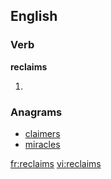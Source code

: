 
==English==

===Verb===
'''reclaims'''

# {{third-person singular of|[[reclaim]]}}

===Anagrams===
* [[claimers#English|claimers]]
* [[miracles#English|miracles]]

[[fr:reclaims]]
[[vi:reclaims]]